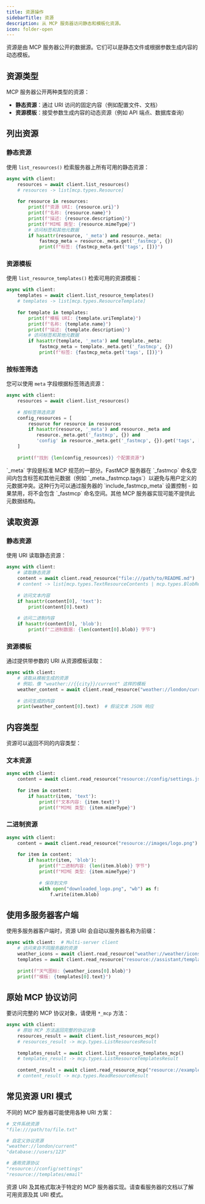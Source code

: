 ```yaml
---
title: 资源操作
sidebarTitle: 资源
description: 从 MCP 服务器访问静态和模板化资源。
icon: folder-open
---
```



<VersionBadge version="2.0.0" />

资源是由 MCP 服务器公开的数据源。它们可以是静态文件或根据参数生成内容的动态模板。

## 资源类型

MCP 服务器公开两种类型的资源：

- **静态资源**：通过 URI 访问的固定内容（例如配置文件、文档）
- **资源模板**：接受参数生成内容的动态资源（例如 API 端点、数据库查询）

## 列出资源

### 静态资源

使用 `list_resources()` 检索服务器上所有可用的静态资源：

```python
async with client:
    resources = await client.list_resources()
    # resources -> list[mcp.types.Resource]
    
    for resource in resources:
        print(f"资源 URI: {resource.uri}")
        print(f"名称: {resource.name}")
        print(f"描述: {resource.description}")
        print(f"MIME 类型: {resource.mimeType}")
        # 访问标签和其他元数据
        if hasattr(resource, '_meta') and resource._meta:
            fastmcp_meta = resource._meta.get('_fastmcp', {})
            print(f"标签: {fastmcp_meta.get('tags', [])}")
```

### 资源模板

使用 `list_resource_templates()` 检索可用的资源模板：

```python
async with client:
    templates = await client.list_resource_templates()
    # templates -> list[mcp.types.ResourceTemplate]
    
    for template in templates:
        print(f"模板 URI: {template.uriTemplate}")
        print(f"名称: {template.name}")
        print(f"描述: {template.description}")
        # 访问标签和其他元数据
        if hasattr(template, '_meta') and template._meta:
            fastmcp_meta = template._meta.get('_fastmcp', {})
            print(f"标签: {fastmcp_meta.get('tags', [])}")
```

### 按标签筛选

<VersionBadge version="2.11.0" />

您可以使用 `meta` 字段根据标签筛选资源：

```python
async with client:
    resources = await client.list_resources()
    
    # 按标签筛选资源
    config_resources = [
        resource for resource in resources 
        if hasattr(resource, '_meta') and resource._meta and
           resource._meta.get('_fastmcp', {}) and
           'config' in resource._meta.get('_fastmcp', {}).get('tags', [])
    ]
    
    print(f"找到 {len(config_resources)} 个配置资源")
```

<Note>
`_meta` 字段是标准 MCP 规范的一部分。FastMCP 服务器在 `_fastmcp` 命名空间内包含标签和其他元数据（例如 `_meta._fastmcp.tags`）以避免与用户定义的元数据冲突。这种行为可以通过服务器的 `include_fastmcp_meta` 设置控制 - 如果禁用，将不会包含 `_fastmcp` 命名空间。其他 MCP 服务器实现可能不提供此元数据结构。
</Note>

## 读取资源

### 静态资源

使用 URI 读取静态资源：

```python
async with client:
    # 读取静态资源
    content = await client.read_resource("file:///path/to/README.md")
    # content -> list[mcp.types.TextResourceContents | mcp.types.BlobResourceContents]
    
    # 访问文本内容
    if hasattr(content[0], 'text'):
        print(content[0].text)
    
    # 访问二进制内容
    if hasattr(content[0], 'blob'):
        print(f"二进制数据: {len(content[0].blob)} 字节")
```

### 资源模板

通过提供带参数的 URI 从资源模板读取：

```python
async with client:
    # 读取从模板生成的资源
    # 例如，像 "weather://{{city}}/current" 这样的模板
    weather_content = await client.read_resource("weather://london/current")
    
    # 访问生成的内容
    print(weather_content[0].text)  # 假设文本 JSON 响应
```

## 内容类型

资源可以返回不同的内容类型：

### 文本资源

```python
async with client:
    content = await client.read_resource("resource://config/settings.json")
    
    for item in content:
        if hasattr(item, 'text'):
            print(f"文本内容: {item.text}")
            print(f"MIME 类型: {item.mimeType}")
```

### 二进制资源

```python
async with client:
    content = await client.read_resource("resource://images/logo.png")
    
    for item in content:
        if hasattr(item, 'blob'):
            print(f"二进制内容: {len(item.blob)} 字节")
            print(f"MIME 类型: {item.mimeType}")
            
            # 保存到文件
            with open("downloaded_logo.png", "wb") as f:
                f.write(item.blob)
```

## 使用多服务器客户端

使用多服务器客户端时，资源 URI 会自动以服务器名称为前缀：

```python
async with client:  # Multi-server client
    # 访问来自不同服务器的资源
    weather_icons = await client.read_resource("weather://weather/icons/sunny")
    templates = await client.read_resource("resource://assistant/templates/list")
    
    print(f"天气图标: {weather_icons[0].blob}")
    print(f"模板: {templates[0].text}")
```

## 原始 MCP 协议访问

要访问完整的 MCP 协议对象，请使用 `*_mcp` 方法：

```python
async with client:
    # 原始 MCP 方法返回完整的协议对象
    resources_result = await client.list_resources_mcp()
    # resources_result -> mcp.types.ListResourcesResult
    
    templates_result = await client.list_resource_templates_mcp()
    # templates_result -> mcp.types.ListResourceTemplatesResult
    
    content_result = await client.read_resource_mcp("resource://example")
    # content_result -> mcp.types.ReadResourceResult
```

## 常见资源 URI 模式

不同的 MCP 服务器可能使用各种 URI 方案：

```python
# 文件系统资源
"file:///path/to/file.txt"

# 自定义协议资源  
"weather://london/current"
"database://users/123"

# 通用资源协议
"resource://config/settings"
"resource://templates/email"
```

<Tip>
资源 URI 及其格式取决于特定的 MCP 服务器实现。请查看服务器的文档以了解可用资源及其 URI 模式。
</Tip>
